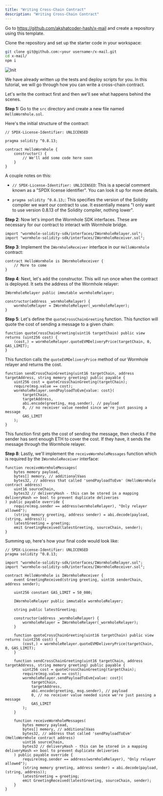 ```yaml
---
title: "Writing Cross-Chain Contract"
description: "Writing Cross-Chain Contract"
---
```


Go to https://github.com/akshatcoder-hash/x-mail and create a repository using this template.

Clone the repository and set up the starter code in your workspace:

```sh
git clone git@github.com:<your username>/x-mail.git
cd x-mail/
npm i
```

![Init](https://i.ibb.co/mTyVXSP/image.png)

We have already written up the tests and deploy scripts for you. In this tutorial, we will go through how you can write a cross-chain contract.

Let's write the contract first and then we'll see what happens behind the scenes.

**Step 1:** Go to the `src` directory and create a new file named `HelloWormhole.sol`.

Here's the initial structure of the contract:

```solidity
// SPDX-License-Identifier: UNLICENSED

pragma solidity ^0.8.13;

contract HelloWormhole {
    constructor() {
        // We'll add some code here soon
    }
}

```

A couple notes on this:

- `// SPDX-License-Identifier: UNLICENSED`: This is a special comment known as a "SPDX license identifier". You can look it up for more details.

- `pragma solidity ^0.8.13;`: This specifies the version of the Solidity compiler we want our contract to use. It essentially means "I only want to use version 0.8.13 of the Solidity compiler, nothing lower".

**Step 2**: Now let's import the Wormhole SDK interfaces. These are necessary for our contract to interact with Wormhole bridge.

```solidity
import "wormhole-solidity-sdk/interfaces/IWormholeRelayer.sol";
import "wormhole-solidity-sdk/interfaces/IWormholeReceiver.sol";
```

**Step 3**: Implement the `IWormholeReceiver` interface in our `HelloWormhole` contract:

```solidity
contract HelloWormhole is IWormholeReceiver {
    // More to come
}
```

**Step 4**: Next, let's add the constructor. This will run once when the contract is deployed. It sets the address of the Wormhole relayer:

```solidity
IWormholeRelayer public immutable wormholeRelayer;

constructor(address _wormholeRelayer) {
    wormholeRelayer = IWormholeRelayer(_wormholeRelayer);
}
```

**Step 5**: Let's define the `quoteCrossChainGreeting` function. This function will quote the cost of sending a message to a given chain:

```soliddity 
function quoteCrossChainGreeting(uint16 targetChain) public view returns (uint256 cost) {
    (cost,) = wormholeRelayer.quoteEVMDeliveryPrice(targetChain, 0, GAS_LIMIT);
}
```

This function calls the `quoteEVMDeliveryPrice` method of our Wormhole relayer and returns the cost.

```solidity
function sendCrossChainGreeting(uint16 targetChain, address targetAddress, string memory greeting) public payable {
    uint256 cost = quoteCrossChainGreeting(targetChain);
    require(msg.value == cost);
    wormholeRelayer.sendPayloadToEvm{value: cost}(
        targetChain,
        targetAddress,
        abi.encode(greeting, msg.sender), // payload
        0, // no receiver value needed since we're just passing a message
        GAS_LIMIT
    );
}
```

This function first gets the cost of sending the message, then checks if the sender has sent enough ETH to cover the cost. If they have, it sends the message through the Wormhole relayer.

**Step 8**: Lastly, we'll implement the `receiveWormholeMessages` function which is required by the `IWormholeReceiver` interface:

```solidity
function receiveWormholeMessages(
    bytes memory payload,
    bytes[] memory, // additionalVaas
    bytes32, // address that called 'sendPayloadToEvm' (HelloWormhole contract address)
    uint16 sourceChain,
    bytes32 // deliveryHash - this can be stored in a mapping deliveryHash => bool to prevent duplicate deliveries
) public payable override {
    require(msg.sender == address(wormholeRelayer), "Only relayer allowed");
    (string memory greeting, address sender) = abi.decode(payload, (string, address));
    latestGreeting = greeting;
    emit GreetingReceived(latestGreeting, sourceChain, sender);
}
```

Summing up, here's how your final code would look like:

```solidity
// SPDX-License-Identifier: UNLICENSED
pragma solidity ^0.8.13;

import "wormhole-solidity-sdk/interfaces/IWormholeRelayer.sol";
import "wormhole-solidity-sdk/interfaces/IWormholeReceiver.sol";

contract HelloWormhole is IWormholeReceiver {
    event GreetingReceived(string greeting, uint16 senderChain, address sender);

    uint256 constant GAS_LIMIT = 50_000;

    IWormholeRelayer public immutable wormholeRelayer;

    string public latestGreeting;

    constructor(address _wormholeRelayer) {
        wormholeRelayer = IWormholeRelayer(_wormholeRelayer);
    }

    function quoteCrossChainGreeting(uint16 targetChain) public view returns (uint256 cost) {
        (cost,) = wormholeRelayer.quoteEVMDeliveryPrice(targetChain, 0, GAS_LIMIT);
    }

    function sendCrossChainGreeting(uint16 targetChain, address targetAddress, string memory greeting) public payable {
        uint256 cost = quoteCrossChainGreeting(targetChain);
        require(msg.value == cost);
        wormholeRelayer.sendPayloadToEvm{value: cost}(
            targetChain,
            targetAddress,
            abi.encode(greeting, msg.sender), // payload
            0, // no receiver value needed since we're just passing a message
            GAS_LIMIT
        );
    }

    function receiveWormholeMessages(
        bytes memory payload,
        bytes[] memory, // additionalVaas
        bytes32, // address that called 'sendPayloadToEvm' (HelloWormhole contract address)
        uint16 sourceChain,
        bytes32 // deliveryHash - this can be stored in a mapping deliveryHash => bool to prevent duplicate deliveries
    ) public payable override {
        require(msg.sender == address(wormholeRelayer), "Only relayer allowed");
        (string memory greeting, address sender) = abi.decode(payload, (string, address));
        latestGreeting = greeting;
        emit GreetingReceived(latestGreeting, sourceChain, sender);
    }
}
```
